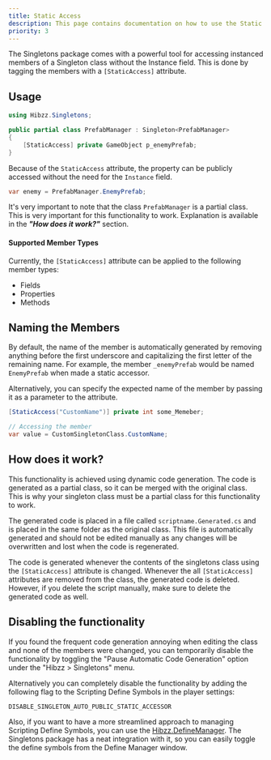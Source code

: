 ```yaml
---
title: Static Access
description: This page contains documentation on how to use the Static Access Attribute
priority: 3
---
```


The Singletons package comes with a powerful tool for accessing instanced members of a Singleton class without the Instance field. This is done by tagging the members with a `[StaticAccess]` attribute.

## Usage

```csharp
using Hibzz.Singletons;

public partial class PrefabManager : Singleton<PrefabManager>
{
    [StaticAccess] private GameObject p_enemyPrefab;
}
```

Because of the `StaticAccess` attribute, the property can be publicly accessed without the need for the `Instance` field.

```csharp
var enemy = PrefabManager.EnemyPrefab;
```

It's very important to note that the class `PrefabManager` is a partial class. This is very important for this functionality to work. Explanation is available in the ***"How does it work?"*** section.

#### Supported Member Types
Currently, the `[StaticAccess]` attribute can be applied to the following member types:
- Fields
- Properties
- Methods


## Naming the Members
By default, the name of the member is automatically generated by removing anything before the first underscore and capitalizing the first letter of the remaining name. For example, the member `_enemyPrefab` would be named `EnemyPrefab` when made a static accessor.

Alternatively, you can specify the expected name of the member by passing it as a parameter to the attribute.

```csharp
[StaticAccess("CustomName")] private int some_Memeber;

// Accessing the member
var value = CustomSingletonClass.CustomName;
```

## How does it work?
This functionality is achieved using dynamic code generation. The code is generated as a partial class, so it can be merged with the original class. This is why your singleton class must be a partial class for this functionality to work.

The generated code is placed in a file called `scriptname.Generated.cs` and is placed in the same folder as the original class. This file is automatically generated and should not be edited manually as any changes will be overwritten and lost when the code is regenerated.

The code is generated whenever the contents of the singletons class using the `[StaticAccess]` attribute is changed. Whenever the all `[StaticAccess]` attributes are removed from the class, the generated code is deleted. However, if you delete the script manually, make sure to delete the generated code as well.

## Disabling the functionality
If you found the frequent code generation annoying when editing the class and none of the members were changed, you can temporarily disable the functionality by toggling the "Pause Automatic Code Generation" option under the "Hibzz > Singletons" menu.

Alternatively you can completely disable the functionality by adding the following flag to the Scripting Define Symbols in the player settings:

```
DISABLE_SINGLETON_AUTO_PUBLIC_STATIC_ACCESSOR
```

Also, if you want to have a more streamlined approach to managing Scripting Define Symbols, you can use the [Hibzz.DefineManager](https://github.com/hibzzgames/Hibzz.DefineManager). The Singletons package has a neat integration with it, so you can easily toggle the define symbols from the Define Manager window.